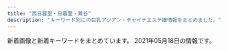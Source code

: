 ```yaml
---
title: "西日暮里・日暮里・鶯谷"
description: "キーワード別にの巨乳アジアン・チャイナエステ嬢情報をまとめました。"
---
```


新着画像と新着キーワードをまとめています。
2021年05月18日の情報です。

<DmmAffiliateIns />
<KeywordTable
  shops={
    [
    {
        "station": "JR\u9daf\u8c37\u99c5\u5317\u53e3",
        "keywords": {},
        "url": "http://lapis.tyo.cm/",
        "name": "\u30e9\u30d4\u30b9",
        "img_links": [
            "http://lapis.tyo.cm/images/pick_bj3.jpg",
            "http://lapis.tyo.cm/images/pick_bj1.jpg",
            "http://lapis.tyo.cm/photos/sites/75/2021/05/202105180741411.jpg",
            "http://lapis.tyo.cm/images/s_blog.jpg",
            "http://lapis.tyo.cm/images/nbj1.jpg",
            "http://lapis.tyo.cm/images/s_staff.jpg",
            "http://lapis.tyo.cm/photos/sites/75/2021/05/2021051302480691.jpg",
            "http://lapis.tyo.cm/images/top.png",
            "http://lapis.tyo.cm/images/s_pick.jpg",
            "http://lapis.tyo.cm/photos/sites/75/2021/05/2021051807414276.jpg",
            "http://lapis.tyo.cm/images/new.jpg",
            "http://lapis.tyo.cm/images/s_face.jpg",
            "http://lapis.tyo.cm/images/s_link.jpg",
            "http://lapis.tyo.cm/images/nbj3.jpg"
        ]
    },
    {
        "img_links": [
            "http://esthe-aroma.red/link/menlog.jpg",
            "http://esthe-aroma.red/images/cg10.jpg",
            "http://esthe-aroma.red/images/r3.jpg",
            "http://esthe-aroma.red/images/rec.png",
            "http://esthe-aroma.red/images/cg06.jpg",
            "http://esthe-aroma.red/images/cg04.jpg",
            "http://esthe-aroma.red/images/top.png",
            "http://esthe-aroma.red/images/cg07.jpg",
            "http://esthe-aroma.red/images/r2.jpg",
            "http://esthe-aroma.red/images/cg01.jpg",
            "http://esthe-aroma.red/images/cg02.jpg",
            "http://esthe-aroma.red/images/staff_s.png",
            "http://esthe-aroma.red/images/sruru.jpg",
            "http://esthe-aroma.red/images/news.png",
            "http://esthe-aroma.red/images/r1.jpg",
            "http://esthe-aroma.red/images/evetop.png",
            "http://esthe-aroma.red/images/precau.png",
            "http://esthe-aroma.red/images/cg08.jpg",
            "http://esthe-aroma.red/images/imm.jpg",
            "http://esthe-aroma.red/images/cg03.jpg",
            "http://esthe-aroma.red/images/r4.jpg",
            "http://esthe-aroma.red/images/kan.jpg"
        ],
        "url": "http://esthe-aroma.red/",
        "name": "\u548c\u5408 \u308f\u3054\u3046",
        "keywords": {
            "E": 1,
            "86": 8,
            "D": 7
        },
        "station": "JR\u65e5\u66ae\u91cc\u99c5\u6771\u53e3"
    },
    {
        "keywords": {
            "E": 1,
            "C": 1,
            "85": 1,
            "87": 2,
            "84": 2,
            "86": 8,
            "D": 11
        },
        "station": "JR\u897f\u65e5\u66ae\u91cc\u99c5",
        "name": "\u706f\u308a\u5c4b",
        "url": "http://chou.ies.bz/",
        "img_links": [
            "http://chou.ies.bz/photos/sites/85/2019/07/2019070509385227.jpg",
            "http://chou.ies.bz/images/s_staff.jpg",
            "http://chou.ies.bz/photos/sites/85/2020/12/2020121802483415.jpg",
            "http://chou.ies.bz/photos/sites/85/2020/12/2020120204265615.jpg",
            "http://chou.ies.bz/photos/sites/85/2020/10/2020100610383828.jpg",
            "http://chou.ies.bz/photos/sites/85/2019/07/2019070106340260.jpg",
            "http://chou.ies.bz/photos/sites/85/2019/07/2019070106333414.jpg",
            "http://chou.ies.bz/photos/sites/85/2021/04/2021042710033582.jpg",
            "http://chou.ies.bz/images/n1.jpg",
            "http://chou.ies.bz/photos/sites/85/2019/07/2019070106330942.jpg",
            "http://chou.ies.bz/images/s1.png",
            "http://chou.ies.bz/photos/sites/85/2019/12/2019120602315853.jpg",
            "http://chou.ies.bz/images/s_link.png",
            "http://chou.ies.bz/photos/sites/85/2019/07/2019070106320474.jpg",
            "http://chou.ies.bz/images/mobile.png",
            "http://chou.ies.bz/photos/sites/85/2019/06/2019062803491517.jpg",
            "http://chou.ies.bz/images/s_news.png",
            "http://chou.ies.bz/images/s3.png",
            "http://chou.ies.bz/images/n3.png",
            "http://chou.ies.bz/images/s_pick.png",
            "http://chou.ies.bz/photos/sites/85/2020/12/2020120204150858.jpg",
            "http://chou.ies.bz/images/top.png",
            "http://chou.ies.bz/photos/sites/85/2020/10/2020100610370157.jpg",
            "http://chou.ies.bz/photos/sites/85/2021/05/2021051201142065.jpg"
        ]
    },
    {
        "name": "\u306f\u305f\u3061",
        "url": "http://www.mac-riraku106.xyz/",
        "station": "JR\u65e5\u66ae\u91cc\u99c5\u5357\u53e3",
        "img_links": [
            "http://www.mac-riraku106.xyz/uploads/190723/25-1.jpg",
            "http://www.mac-riraku106.xyz/uploads/200608/1-20060Q02506204.jpg",
            "http://www.mac-riraku106.xyz/uploads/200818/1-200QQ5535E92.jpg",
            "http://www.mac-riraku106.xyz/uploads/190723/1-2.jpg",
            "http://www.mac-riraku106.xyz/uploads/200310/1-200310130925920.jpg",
            "http://www.mac-riraku106.xyz/uploads/190723/10-2.jpg",
            "http://www.mac-riraku106.xyz/uploads/190926/1-1Z926131R6102.jpg",
            "http://www.mac-riraku106.xyz/uploads/190826/1-1ZR6144611E0.jpg",
            "http://www.mac-riraku106.xyz/uploads/191219/1-19121912423J29.jpg",
            "http://www.mac-riraku106.xyz/uploads/200501/1-200501145002a7.jpg",
            "http://www.mac-riraku106.xyz/uploads/200608/1-20060Q0251EY.jpg",
            "http://www.mac-riraku106.xyz/uploads/190906/1-1ZZ6125225A4.jpg",
            "http://www.mac-riraku106.xyz/uploads/190723/23-2.jpg",
            "http://www.mac-riraku106.xyz/static/picture/michi02.png",
            "http://www.mac-riraku106.xyz/uploads/200801/1-200P1110631926.jpg",
            "http://www.mac-riraku106.xyz/uploads/190723/23-3.jpg",
            "http://www.mac-riraku106.xyz/uploads/190906/1-1ZZ612503C39.jpg",
            "http://www.mac-riraku106.xyz/uploads/190723/1-1.jpg",
            "http://www.mac-riraku106.xyz/static/picture/call.png",
            "http://www.mac-riraku106.xyz/uploads/200325/1-2003251H340B9.jpg",
            "http://www.mac-riraku106.xyz/uploads/200501/1-200501144951148.jpg",
            "http://www.mac-riraku106.xyz/uploads/200801/1-200P1110412514.jpg",
            "http://www.mac-riraku106.xyz/uploads/200501/1-200501125159161.jpg",
            "http://www.mac-riraku106.xyz/uploads/190723/34-1.jpg",
            "http://www.mac-riraku106.xyz/uploads/191128/1-19112Q3102OP.jpg",
            "http://www.mac-riraku106.xyz/uploads/200317/1-20031G4420c38.jpg",
            "http://www.mac-riraku106.xyz/uploads/190723/23-1.jpg",
            "http://www.mac-riraku106.xyz/uploads/191106/1-191106092S0357.jpg",
            "http://www.mac-riraku106.xyz/uploads/191128/1-19112Q3111UF.jpg",
            "http://www.mac-riraku106.xyz/uploads/200317/1-20031G44220J0.jpg",
            "http://www.mac-riraku106.xyz/uploads/200317/1-20031G44235R7.jpg",
            "http://www.mac-riraku106.xyz/static/picture/michi01.png",
            "http://www.mac-riraku106.xyz/uploads/191008/1-19100Q5453V63.jpg",
            "http://www.mac-riraku106.xyz/uploads/200501/1-200501125150516.jpg",
            "http://www.mac-riraku106.xyz/uploads/190926/1-1Z926131T2408.jpg",
            "http://www.mac-riraku106.xyz/uploads/200801/1-200P1110A4M2.jpg",
            "http://www.mac-riraku106.xyz/uploads/191128/1-19112Q31009521.jpg",
            "http://www.mac-riraku106.xyz/uploads/191106/1-191106092T0531.jpg",
            "http://www.mac-riraku106.xyz/uploads/190826/1-1ZR614462Qa.jpg",
            "http://www.mac-riraku106.xyz/uploads/190723/10-1.jpg",
            "http://www.mac-riraku106.xyz/static/picture/top-img01.png",
            "http://www.mac-riraku106.xyz/uploads/200310/1-200310130Z0421.jpg",
            "http://www.mac-riraku106.xyz/static/picture/tel.png",
            "http://www.mac-riraku106.xyz/uploads/191106/1-191106092J62Y.jpg",
            "http://www.mac-riraku106.xyz/uploads/191209/1-191209123459153.jpg",
            "http://www.mac-riraku106.xyz/static/picture/top-img03.png",
            "http://www.mac-riraku106.xyz/uploads/200818/1-200QQ554231G.jpg",
            "http://www.mac-riraku106.xyz/uploads/191219/1-191219124141563.jpg",
            "http://www.mac-riraku106.xyz/uploads/190723/21-1.jpg",
            "http://www.mac-riraku106.xyz/uploads/191008/1-19100Q5451M20.jpg",
            "http://www.mac-riraku106.xyz/uploads/200501/1-200501145011C2.jpg",
            "http://www.mac-riraku106.xyz/uploads/200325/1-2003251H312V4.jpg",
            "http://www.mac-riraku106.xyz/uploads/191209/1-191209122ZY50.jpg",
            "http://www.mac-riraku106.xyz/uploads/200501/1-200501125251121.jpg",
            "http://www.mac-riraku106.xyz/uploads/200501/1-200501125300127.jpg",
            "http://www.mac-riraku106.xyz/static/picture/1.jpg",
            "http://www.mac-riraku106.xyz/static/picture/top-img09.png",
            "http://www.mac-riraku106.xyz/uploads/200818/1-200QQ55415J4.jpg",
            "http://www.mac-riraku106.xyz/uploads/190723/33-1.jpg",
            "http://www.mac-riraku106.xyz/uploads/190723/30-1.jpg",
            "http://www.mac-riraku106.xyz/static/picture/top-img02.png",
            "http://www.mac-riraku106.xyz/uploads/191209/1-1912091229204E.jpg",
            "http://www.mac-riraku106.xyz/static/picture/2.jpg",
            "http://www.mac-riraku106.xyz/uploads/200310/1-20031013091I08.jpg"
        ],
        "keywords": {
            "E": 6,
            "F": 3,
            "94": 3,
            "86": 19,
            "C": 19,
            "85": 15,
            "D": 47
        }
    },
    {
        "name": "\u30bd\u30d5\u30a3\u30a2",
        "url": "https://www.sofia-est.com/",
        "keywords": {
            "G": 2,
            "\u30bb\u30af\u30b7\u30fc": 33,
            "E": 1
        },
        "img_links": [
            "https://www.sofia-est.com/img/material/mob_t4.jpg",
            "https://www.sofia-est.com/img/girl/main/s113_1.jpg",
            "https://www.sofia-est.com/img/girl/main/s108_1.jpg",
            "https://www.sofia-est.com/img/girl/thumb/s84_1.jpg",
            "https://www.sofia-est.com/img/material/photo1.jpg",
            "https://www.sofia-est.com/img/material/photo6.jpg",
            "https://www.sofia-est.com/img/girl/thumb/s97_2.jpg",
            "https://www.sofia-est.com/img/material/page5_subt1.png",
            "https://www.sofia-est.com/img/top/topslide20150918.jpg",
            "https://www.sofia-est.com/img/material/gm5_rollout.png",
            "https://www.sofia-est.com/img/girl/list/s57_list.jpg",
            "https://www.sofia-est.com/img/girl/thumb/s105_2.jpg",
            "https://www.sofia-est.com/img/girl/thumb/s92_1.jpg",
            "https://www.sofia-est.com/img/material/page6_subt2.png",
            "https://www.sofia-est.com/img/girl/main/s94_1.jpg",
            "https://www.sofia-est.com/img/material/top_kodawari.png",
            "https://www.sofia-est.com/img/material/page2_subt1.png",
            "https://www.sofia-est.com/img/girl/thumb/s113_2.jpg",
            "https://www.sofia-est.com/img/material/photo2.jpg",
            "https://www.sofia-est.com/img/girl/thumb/s81_1.jpg",
            "https://www.sofia-est.com/img/girl/pickup/pickup20190509222453.jpg",
            "https://www.sofia-est.com/img/material/page6_subt3.png",
            "https://www.sofia-est.com/img/girl/thumb/s55_3.jpg",
            "https://www.sofia-est.com/img/material/top_newface.png",
            "https://www.sofia-est.com/img/girl/thumb/s55_2.jpg",
            "https://www.sofia-est.com/img/material/movie20141210.jpg",
            "https://www.sofia-est.com/img/material/top_pickup.png",
            "https://www.sofia-est.com/img/material/page3_1_subt2.png",
            "https://www.sofia-est.com/img/material/page8_subt1.png",
            "https://www.sofia-est.com/img/girl/thumb/s99_1.jpg",
            "https://www.sofia-est.com/img/girl/main/s57_1.jpg",
            "https://www.sofia-est.com/img/girl/thumb/s89_1.jpg",
            "https://www.sofia-est.com/img/girl/mobilepickup/mobilepickup20200302124127.jpg",
            "https://www.sofia-est.com/img/material/top_infomation.png",
            "https://www.sofia-est.com/img/material/mob_youtube.png",
            "https://www.sofia-est.com/img/material/movie_left_yaji.png",
            "https://www.sofia-est.com/img/material/top_movie.png",
            "https://www.sofia-est.com/img/girl/thumb/s99_2.jpg",
            "https://www.sofia-est.com/img/girl/thumb/s108_2.jpg",
            "https://www.sofia-est.com/img/girl/thumb/s81_2.jpg",
            "https://www.sofia-est.com/img/material/gm6_rollout.png",
            "https://www.sofia-est.com/img/material/iph.png",
            "https://www.sofia-est.com/img/girl/thumb/s105_1.jpg",
            "https://www.sofia-est.com/img/girl/thumb/s81_5.jpg",
            "https://www.sofia-est.com/img/girl/main/s89_1.jpg",
            "https://www.sofia-est.com/img/material/doublecourse_rev1.png",
            "https://www.sofia-est.com/img/girl/thumb/s94_1.jpg",
            "https://www.sofia-est.com/img/material/gm3_rollout.png",
            "https://www.sofia-est.com/img/girl/main/s55_1.jpg",
            "https://www.sofia-est.com/img/girl/thumb/s57_1.jpg",
            "https://www.sofia-est.com/img/material/page8_subt2.png",
            "https://www.sofia-est.com/img/material/top_twitter.png",
            "https://www.sofia-est.com/img/girl/thumb/s105_3.jpg",
            "https://www.sofia-est.com/img/girl/thumb/s84_2.jpg",
            "https://www.sofia-est.com/img/material/phototxt.jpg",
            "https://www.sofia-est.com/img/girl/list/s111_list.jpg",
            "https://www.sofia-est.com/img/girl/list/s81_list.jpg",
            "https://www.sofia-est.com/img/girl/main/s97_1.jpg",
            "https://www.sofia-est.com/img/girl/list/s84_list.jpg",
            "https://www.sofia-est.com/img/material/gm4_rollout.png",
            "https://www.sofia-est.com/img/girl/thumb/s81_3.jpg",
            "https://www.sofia-est.com/img/girl/list/s99_list.jpg",
            "https://www.sofia-est.com/img/material/course_tanta1.png",
            "https://www.sofia-est.com/img/material/page4_subt1.png",
            "https://www.sofia-est.com/img/material/course_tanta2.png",
            "https://www.sofia-est.com/img/girl/list/s105_list.jpg",
            "https://www.sofia-est.com/img/girl/main/s56_1.jpg",
            "https://www.sofia-est.com/img/material/top_about.png",
            "https://www.sofia-est.com/img/girl/list/s92_list.jpg",
            "https://www.sofia-est.com/img/girl/list/s94_list.jpg",
            "https://www.sofia-est.com/img/girl/list/s113_list.jpg",
            "https://www.sofia-est.com/img/material/mobileqr.png",
            "https://www.sofia-est.com/img/top/topslide20141211.jpg",
            "https://www.sofia-est.com/img/material/mob_t3.jpg",
            "https://www.sofia-est.com/img/girl/pickup/pickup20191220093623.jpg",
            "https://www.sofia-est.com/img/girl/list/s55_list.jpg",
            "https://www.sofia-est.com/img/girl/thumb/s89_2.jpg",
            "https://www.sofia-est.com/img/girl/thumb/s56_1.jpg",
            "https://www.sofia-est.com/img/material/noimg_b.jpg",
            "https://www.sofia-est.com/img/material/photobig.jpg",
            "https://www.sofia-est.com/img/material/movie_right_yaji.png",
            "https://www.sofia-est.com/img/material/photo8.jpg",
            "https://www.sofia-est.com/img/girl/thumb/s108_3.jpg",
            "https://www.sofia-est.com/img/girl/thumb/s113_1.jpg",
            "https://www.sofia-est.com/img/girl/list/s89_list.jpg",
            "https://www.sofia-est.com/img/girl/main/s100_1.jpg",
            "https://www.sofia-est.com/img/girl/list/s56_list.jpg",
            "https://www.sofia-est.com/img/material/top_kodawariimg1.jpg",
            "https://www.sofia-est.com/img/girl/thumb/s94_2.jpg",
            "https://www.sofia-est.com/img/girl/main/s81_1.jpg",
            "https://www.sofia-est.com/img/material/page4_subt2.png",
            "https://www.sofia-est.com/img/girl/thumb/s56_2.jpg",
            "https://www.sofia-est.com/img/material/page7_subt1.png",
            "https://www.sofia-est.com/img/banner/koko_120x60.png",
            "https://www.sofia-est.com/img/top/topslide20141210.jpg",
            "https://www.sofia-est.com/img/material/sd_rt_btn.png",
            "https://www.sofia-est.com/img/material/gm2_rollout.png",
            "https://www.sofia-est.com/img/material/movieicon.png",
            "https://www.sofia-est.com/img/girl/thumb/s92_2.jpg",
            "https://www.sofia-est.com/img/material/coursepoint_rev2.png",
            "https://www.sofia-est.com/img/material/page3_1_subt1.png",
            "https://www.sofia-est.com/img/material/photo3.jpg",
            "https://www.sofia-est.com/img/girl/thumb/s55_1.jpg",
            "https://www.sofia-est.com/img/material/pagetop_rollout.png",
            "https://www.sofia-est.com/img/girl/main/s99_1.jpg",
            "https://www.sofia-est.com/img/girl/main/s105_1.jpg",
            "https://www.sofia-est.com/img/girl/list/s108_list.jpg",
            "https://www.sofia-est.com/img/material/photo7.jpg",
            "https://www.sofia-est.com/img/what/coupon202009.png",
            "https://www.sofia-est.com/img/material/mob_t1.jpg",
            "https://www.sofia-est.com/img/material/noimg_m.jpg",
            "https://www.sofia-est.com/img/girl/thumb/s105_4.jpg",
            "https://www.sofia-est.com/img/material/gm1_rollout.png",
            "https://www.sofia-est.com/img/girl/thumb/s108_1.jpg",
            "https://www.sofia-est.com/img/girl/thumb/s97_1.jpg",
            "https://www.sofia-est.com/img/girl/list/s97_list.jpg",
            "https://www.sofia-est.com/img/material/mob_t5.jpg",
            "https://www.sofia-est.com/img/material/courseoption_rev1.png",
            "https://www.sofia-est.com/img/material/yakusoku.png",
            "https://www.sofia-est.com/img/material/photo4.jpg",
            "https://www.sofia-est.com/img/material/page6_subt1.png",
            "https://www.sofia-est.com/img/material/hosi5.png",
            "https://www.sofia-est.com/img/girl/thumb/s81_4.jpg",
            "https://www.sofia-est.com/img/material/page5_subt2.png",
            "https://www.sofia-est.com/img/girl/main/s92_1.jpg",
            "https://www.sofia-est.com/img/material/page3_subt1.png",
            "https://www.sofia-est.com/img/material/photo5.jpg",
            "https://www.sofia-est.com/img/girl/pickup/pickup20200111122329.jpg",
            "https://www.sofia-est.com/img/girl/list/s100_list.jpg",
            "https://www.sofia-est.com/img/girl/pickup/pickup20191220093702.jpg",
            "https://www.sofia-est.com/img/girl/thumb/s100_2.jpg",
            "https://www.sofia-est.com/img/girl/main/s84_1.jpg",
            "https://www.sofia-est.com/img/material/top_camp.png",
            "https://www.sofia-est.com/img/girl/thumb/s105_5.jpg",
            "https://www.sofia-est.com/img/girl/thumb/s100_1.jpg",
            "https://www.sofia-est.com/img/material/top_news.png",
            "https://www.sofia-est.com/img/material/mob_t2.jpg"
        ],
        "station": "JR\u65e5\u66ae\u91cc\u99c5\u5357\u53e3"
    },
    {
        "img_links": [
            "http://www.en-nippori.net/image/therapist/06.jpg",
            "http://www.en-nippori.net/image/mainparts/images/navi01_03.jpg",
            "http://www.en-nippori.net/image/therapist/03.jpg",
            "http://www.en-nippori.net/image/mainparts/main.jpg",
            "http://www.en-nippori.net/image/mainparts/images/navi01_04.jpg",
            "http://www.en-nippori.net/image/mainparts/images/navi01_02.jpg",
            "http://www.en-nippori.net/image/mainparts/images/navi01_05.jpg",
            "http://www.en-nippori.net/image/therapist/02.jpg",
            "http://www.en-nippori.net/image/therapist/04.jpg",
            "http://www.en-nippori.net/image/index/top.jpg",
            "http://www.en-nippori.net/image/therapist/01.jpg",
            "http://www.en-nippori.net/image/mainparts/images/navi01_07.jpg",
            "http://www.en-nippori.net/image/mainparts/images/navi01_06.jpg"
        ],
        "name": "\u7e01",
        "keywords": {
            "C": 6
        },
        "station": "JR\u65e5\u66ae\u91cc\u99c5\u6771\u53e3",
        "url": "http://www.en-nippori.net/"
    },
    {
        "img_links": [
            "http://flowerscent.este.work/2/uploadimg/1599833697.jpg",
            "http://flowerscent.este.work/2/uploadimg/1600260826.jpg",
            "http://flowerscent.este.work/head_2_4691_1553674270815382.png",
            "http://flowerscent.este.work/head_1_4691_1553674270167089.png",
            "http://flowerscent.este.work/head_3_4691_1556258938113847.png"
        ],
        "keywords": {
            "C": 36,
            "87": 12,
            "E": 12,
            "86": 12,
            "83": 36,
            "D": 12
        },
        "station": "JR\u897f\u65e5\u66ae\u91cc\u99c5",
        "name": "\u3075\u308f\u3075\u308f",
        "url": "http://flowerscent.este.work/"
    },
    {
        "img_links": [
            "https://mominoki.tyo.ac/images/themes/pink/no2.png",
            "https://mominoki.tyo.ac/images/room2.jpg",
            "https://mominoki.tyo.ac/images/themes/pink/s_ranking.png",
            "https://mominoki.tyo.ac/images/room3.jpg",
            "https://mominoki.tyo.ac/images/themes/pink/line.png",
            "https://mominoki.tyo.ac/images/room1.jpg",
            "https://mominoki.tyo.ac/photos/sites/41/2021/03/202103150747058.jpg",
            "https://mominoki.tyo.ac/photos/sites/41/2020/09/2020092801595154.jpg",
            "https://mominoki.tyo.ac/photos/sites/41/2020/09/2020092804344656.jpg",
            "https://mominoki.tyo.ac/photos/sites/41/2020/09/2020092810535583.jpg",
            "https://mominoki.tyo.ac/photos/sites/41/2021/03/202103150746598.jpg",
            "https://mominoki.tyo.ac/images/room4.jpg",
            "https://mominoki.tyo.ac/images/themes/pink/r3.jpg",
            "https://mominoki.tyo.ac/images/themes/pink/s_pickup.png",
            "https://mominoki.tyo.ac/images/themes/pink/mobile.jpg",
            "https://mominoki.tyo.ac/images/themes/pink/no1.png",
            "https://mominoki.tyo.ac/images/themes/pink/s_staff.png",
            "https://mominoki.tyo.ac/photos/sites/41/2020/09/2020092804344859.jpg",
            "https://mominoki.tyo.ac/photos/sites/41/2020/09/2020092804344750.jpg",
            "https://mominoki.tyo.ac/photos/sites/41/2020/11/2020111401222038.jpg",
            "https://mominoki.tyo.ac/images/themes/pink/s_link.png",
            "https://mominoki.tyo.ac/images/themes/pink/s_newface.png",
            "https://mominoki.tyo.ac/images/themes/pink/s_news.png"
        ],
        "name": "\u3082\u307f\u306e\u6728",
        "station": "\u753a\u5c4b\u99c51\u756a\u51fa\u53e3",
        "url": "https://mominoki.tyo.ac/",
        "keywords": {
            "87": 8,
            "86": 4,
            "D": 24,
            "85": 12,
            "C": 15,
            "83": 4,
            "E": 4
        }
    },
    {
        "keywords": {},
        "station": "\u65e5\u66ae\u91cc\u99c5\u6771\u53e3",
        "img_links": [
            "http://www.relax-mirai.info/images/qr.jpg",
            "http://www.relax-mirai.info/gals/emi1.jpg",
            "http://www.relax-mirai.info/images/sayuri1.jpg",
            "http://www.relax-mirai.info/images/m02.jpg",
            "http://www.relax-mirai.info/gals/aki1.jpg",
            "http://www.relax-mirai.info/i/images/momo1.jpg",
            "http://www.relax-mirai.info/gals/kaka1.jpg",
            "http://www.relax-mirai.info/gals/risa1.jpg",
            "http://www.relax-mirai.info/images/m04.jpg",
            "http://www.relax-mirai.info/i/120/sayuri1.jpg",
            "http://www.relax-mirai.info/images/info01.jpg",
            "http://www.relax-mirai.info/images/momo1.jpg",
            "http://www.relax-mirai.info/images/info02.jpg",
            "http://www.relax-mirai.info/images/risa1.jpg",
            "http://www.relax-mirai.info/images/m03.jpg",
            "http://www.relax-mirai.info/i/images/sayuri1.jpg"
        ],
        "name": "\u672a\u6765",
        "url": "http://www.relax-mirai.info/"
    },
    {
        "url": "http://momo.tyo.cm/",
        "keywords": {
            "D": 20,
            "86": 15,
            "85": 5
        },
        "station": "JR\u65e5\u66ae\u91cc\u99c5\u5357\u53e3",
        "name": "\u6843",
        "img_links": [
            "http://momo.tyo.cm/images/tit_com.png",
            "http://momo.tyo.cm/images/tit01.png",
            "http://momo.tyo.cm/photos/sites/53/2021/02/2021021607405658.jpg",
            "http://momo.tyo.cm/images/pagetop.png",
            "http://momo.tyo.cm/images/tit03.png",
            "http://momo.tyo.cm/images/nav_link02.png",
            "http://momo.tyo.cm/images/border01.png",
            "http://momo.tyo.cm/images/news.png",
            "http://momo.tyo.cm/images/nav_link01.png",
            "http://momo.tyo.cm/images/top_slider01.jpg",
            "http://momo.tyo.cm/photos/sites/53/2021/02/2021021607405578.jpg",
            "http://momo.tyo.cm/images/tit_com04.png",
            "http://momo.tyo.cm/images/tit04.png",
            "http://momo.tyo.cm/images/nav_link06.png",
            "http://momo.tyo.cm/images/tit_staff.png",
            "http://momo.tyo.cm/photos/sites/53/2021/02/2021021607405730.jpg",
            "http://momo.tyo.cm/images/nav_link05.png",
            "http://momo.tyo.cm/images/tit_com01.png",
            "http://momo.tyo.cm/images/bg_pick.png",
            "http://momo.tyo.cm/images/tit02.png",
            "http://momo.tyo.cm/images/nav_link04.png",
            "http://momo.tyo.cm/photos/sites/53/2021/02/2021021607405882.jpg",
            "http://momo.tyo.cm/images/tit_com05.png",
            "http://momo.tyo.cm/images/top_slider02.jpg",
            "http://momo.tyo.cm/images/border02.png",
            "http://momo.tyo.cm/images/nav_link03.png",
            "http://momo.tyo.cm/images/tit_com02.png",
            "http://momo.tyo.cm/images/tit05.png",
            "http://momo.tyo.cm/images/tit_link01.png",
            "http://momo.tyo.cm/images/tit_com03.png"
        ]
    },
    {
        "station": "JR\u7530\u7aef\u99c5",
        "url": "http://minopom.xyz/",
        "keywords": {
            "\u4e73": 2
        },
        "img_links": [
            "http://minopom.xyz/uploads/allimg/210410/1-21041014413S64.jpg",
            "http://minopom.xyz/picture/room3.jpg",
            "http://minopom.xyz/uploads/allimg/210406/1-21040614313L45.jpg",
            "http://www.minopom.xyz/uploads/allimg/210410/1-21041014450GC.jpg",
            "http://minopom.xyz/uploads/allimg/210410/1-210410144U4934.jpg",
            "http://minopom.xyz/uploads/210430/1-2104301Q63S18.jpg",
            "http://minopom.xyz/picture/room1.jpg",
            "http://www.minopom.xyz/uploads/allimg/210410/1-2104101450455A.jpg",
            "http://minopom.xyz/uploads/210406/1-210406143111G0.jpg",
            "http://www.minopom.xyz/uploads/allimg/210406/1-21040614313L45.jpg",
            "http://minopom.xyz/uploads/210419/1-21041914162C16.jpg",
            "http://minopom.xyz/uploads/allimg/210410/1-210410145124148.jpg",
            "http://minopom.xyz/uploads/210406/1-2104061433121E.jpg",
            "http://minopom.xyz/uploads/allimg/210410/1-210410145204C9.jpg",
            "http://www.minopom.xyz/uploads/allimg/210410/1-210410144U4934.jpg",
            "http://minopom.xyz/picture/head.jpg",
            "http://www.minopom.xyz/uploads/allimg/210410/1-210410145204C9.jpg",
            "http://minopom.xyz/uploads/allimg/210410/1-210410144323118.jpg",
            "http://minopom.xyz/uploads/allimg/210410/1-2104101450455A.jpg",
            "http://www.minopom.xyz/uploads/allimg/210410/1-210410144PY50.jpg",
            "http://www.minopom.xyz/picture/head.jpg",
            "http://minopom.xyz/uploads/allimg/210410/1-21041014450GC.jpg",
            "http://minopom.xyz/picture/room2.jpg",
            "http://www.minopom.xyz/picture/img.site-builder.jpg",
            "http://minopom.xyz/uploads/210406/1-210406143244C2.jpg",
            "http://www.minopom.xyz/uploads/allimg/210410/1-210410145124148.jpg",
            "http://www.minopom.xyz/picture/totop_04.png",
            "http://www.minopom.xyz/uploads/allimg/210410/1-21041014500NX.jpg",
            "http://minopom.xyz/uploads/allimg/210410/1-21041014500NX.jpg",
            "http://minopom.xyz/picture/img.site-builder.jpg",
            "http://minopom.xyz/picture/totop_04.png",
            "http://minopom.xyz/uploads/allimg/210410/1-210410144PY50.jpg"
        ],
        "name": "\u30ed\u30fc\u30ba"
    },
    {
        "station": "JR\u897f\u65e5\u66ae\u91cc\u99c5",
        "keywords": {
            "88": 6,
            "87": 3,
            "C": 13,
            "86": 3
        },
        "name": "\u6e29\u99a8\u6e2f-\u304a\u3093\u304d\u3087\u3046\u3053\u3046-",
        "url": "http://onkyoukou.tyo.cm/",
        "img_links": [
            "http://onkyoukou.tyo.cm/images/n1.jpg",
            "http://onkyoukou.tyo.cm/images/face_bj3.jpg",
            "http://onkyoukou.tyo.cm/images/n3.jpg",
            "http://onkyoukou.tyo.cm/images/acc2.jpg",
            "http://onkyoukou.tyo.cm/images/acc3.jpg",
            "http://onkyoukou.tyo.cm/photos/sites/88/2020/03/2020030111163079.jpg",
            "http://onkyoukou.tyo.cm/images/s_pick.jpg",
            "http://onkyoukou.tyo.cm/images/nbj3.jpg",
            "http://onkyoukou.tyo.cm/images/s_mobile.jpg",
            "http://onkyoukou.tyo.cm/images/s_staff.jpg",
            "http://onkyoukou.tyo.cm/images/s_staff1.jpg",
            "http://onkyoukou.tyo.cm/images/face_bj.jpg",
            "http://onkyoukou.tyo.cm/photos/sites/88/2017/03/staff2.jpg",
            "http://onkyoukou.tyo.cm/images/acc1.jpg",
            "http://onkyoukou.tyo.cm/images/top.png",
            "http://onkyoukou.tyo.cm/images/s_news.jpg",
            "http://onkyoukou.tyo.cm/images/line.jpg",
            "http://onkyoukou.tyo.cm/images/s_face.jpg",
            "http://onkyoukou.tyo.cm/photos/sites/88/2017/03/staff1.jpg",
            "http://onkyoukou.tyo.cm/images/mobile.jpg",
            "http://onkyoukou.tyo.cm/images/nbj1.jpg",
            "http://onkyoukou.tyo.cm/images/s_link.jpg",
            "http://onkyoukou.tyo.cm/photos/sites/88/2017/03/staff4.jpg"
        ]
    },
    {
        "img_links": [
            "http://lillian.work/room/room-l3.jpg",
            "http://lillian.work/room/tl3.jpg",
            "http://lillian.work/button/staff.png",
            "http://lillian.work/staff/miki-l1.jpg",
            "http://lillian.work/room/tl1.jpg",
            "http://lillian.work/icon/facebook.png",
            "http://lillian.work/icon/line.png",
            "http://lillian.work/room/room-l2.jpg",
            "http://lillian.work/images/main-sp.jpg",
            "http://lillian.work/room/esthe3.jpg",
            "http://lillian.work/room/tl2.jpg",
            "http://lillian.work/images/header3.png",
            "http://lillian.work/staff/miki-s1.jpg",
            "http://lillian.work/room/room-l4.jpg",
            "http://lillian.work/icon/twitter.png",
            "http://lillian.work/images/main1.jpg",
            "http://lillian.work/images/footer-r.png",
            "http://lillian.work/room/esthe1.jpg",
            "http://lillian.work/images/flower.png",
            "http://lillian.work/staff/nana-s1.jpg",
            "http://lillian.work/staff/nana-l1.jpg",
            "http://lillian.work/button/home.png",
            "http://lillian.work/images/clear.png",
            "http://lillian.work/images/footer-l.png",
            "http://lillian.work/room/esthe2.jpg",
            "http://lillian.work/room/room-l1.jpg",
            "http://lillian.work/icon/google_plus.png"
        ],
        "station": "JR\u9daf\u8c37\u99c5\u5317\u53e3",
        "keywords": {},
        "url": "http://lillian.work/",
        "name": "Oasis\uff5e\u30aa\u30a2\u30b7\u30b9"
    },
    {
        "station": "JR\u65e5\u66ae\u91cc\u99c5\u6771\u53e3",
        "url": "http://es-minami.com/",
        "img_links": [
            "http://www.es-minami.com/images/nana1.jpg",
            "http://es-minami.com/images/yuki1.jpg",
            "http://es-minami.com/img/sayuri2.jpg",
            "http://www.es-minami.com/gals/sayuri2.jpg",
            "http://www.es-minami.com/images/staff-bar.png",
            "http://es-minami.com/img/riri1.jpg",
            "http://www.es-minami.com/images/news.png",
            "http://es-minami.com/images/rika1.jpg",
            "http://www.es-minami.com/gals/yuki1.jpg",
            "http://www.es-minami.com/gals/mika1.jpg",
            "http://es-minami.com/images/sayuri2.jpg",
            "http://es-minami.com/images/mobole.png",
            "http://es-minami.com/images/news.png",
            "http://www.es-minami.com/img/riri1.jpg",
            "http://es-minami.com/img/yuki1.jpg",
            "http://es-minami.com/gals/mika1.jpg",
            "http://es-minami.com/gals/sakura1.jpg",
            "http://www.es-minami.com/img/mika1.jpg",
            "http://www.es-minami.com/gals/nana1.jpg",
            "http://www.es-minami.com/gals/riri1.jpg",
            "http://www.es-minami.com/images/rika1.jpg",
            "http://es-minami.com/gals/sayuri2.jpg",
            "http://es-minami.com/images/sayuri1.jpg",
            "http://es-minami.com/images/pick_staff6.jpg",
            "http://es-minami.com/images/staff-bar.png",
            "http://es-minami.com/gals/nana1.jpg",
            "http://es-minami.com/img/mika1.jpg",
            "http://www.es-minami.com/images/sayuri2.jpg",
            "http://es-minami.com/gals/rika1.jpg",
            "http://www.es-minami.com/images/mika1.jpg",
            "http://es-minami.com/images/mika2.jpg",
            "http://www.es-minami.com/images/yuki1.jpg",
            "http://es-minami.com/images/nana1.jpg",
            "http://es-minami.com/gals/riri1.jpg",
            "http://www.es-minami.com/gals/sakura1.jpg",
            "http://www.es-minami.com/img/yuki1.jpg",
            "http://www.es-minami.com/images/pick_staff6.jpg",
            "http://www.es-minami.com/img/sayuri1.jpg",
            "http://es-minami.com/img/mika2.jpg",
            "http://www.es-minami.com/images/sayuri1.jpg",
            "http://es-minami.com/images/mika1.jpg",
            "http://es-minami.com/gals/yuki1.jpg",
            "http://www.es-minami.com/gals/mika2.jpg",
            "http://www.es-minami.com/images/riri1.jpg",
            "http://es-minami.com/gals/mika2.jpg",
            "http://es-minami.com/gals/sayuri1.jpg",
            "http://www.es-minami.com/img/sayuri2.jpg",
            "http://es-minami.com/img/sayuri1.jpg",
            "http://www.es-minami.com/gals/rika1.jpg",
            "http://www.es-minami.com/images/mobole.png",
            "http://www.es-minami.com/img/nana1.jpg",
            "http://www.es-minami.com/gals/sayuri1.jpg",
            "http://es-minami.com/img/nana1.jpg",
            "http://es-minami.com/images/riri1.jpg",
            "http://www.es-minami.com/images/mika2.jpg",
            "http://www.es-minami.com/img/mika2.jpg"
        ],
        "name": "\u307f\u306a\u307f",
        "keywords": {}
    },
    {
        "name": "\u5065\u7f8e\u5802",
        "url": "http://es-rlx.com/",
        "img_links": [
            "http://es-rlx.com/i/files/homeimg.jpg",
            "http://es-rlx.com/staff/rumi/01.jpg",
            "http://es-rlx.com/img/ft_tel.png",
            "http://es-rlx.com/img/ttl_rec.png",
            "http://es-rlx.com/staff/hana/01mb.jpg",
            "http://es-rlx.com/staff/sakura/01.jpg",
            "http://es-rlx.com/pic/top2.jpg",
            "http://es-rlx.com/staff/yuki/01.jpg",
            "http://es-rlx.com/img/youtube.jpg",
            "http://es-rlx.com/img/ttl_tnew.png",
            "http://es-rlx.com/staff/rumi/01mb.jpg",
            "http://es-rlx.com/img/access/kanban.png",
            "http://es-rlx.com/staff/sakura/01mb.jpg",
            "http://es-rlx.com/staff/mai/01.jpg",
            "http://es-rlx.com/staff/minami/01.jpg",
            "http://es-rlx.com/staff/minami/01mb.jpg",
            "http://es-rlx.com/img/access/road01.jpg",
            "http://es-rlx.com/pic/head.png",
            "http://es-rlx.com/img/ttl_staff.png",
            "http://es-rlx.com/img/ttl_mobile.png",
            "http://es-rlx.com/img/access/road04.jpg",
            "http://es-rlx.com/staff/hana/01.jpg",
            "http://es-rlx.com/img/access/road03.jpg",
            "http://es-rlx.com/pic/top1.jpg",
            "http://es-rlx.com/img/access/roaddm.png",
            "http://es-rlx.com/img/access/road02.jpg",
            "http://es-rlx.com/staff/mai/01mb.jpg",
            "http://es-rlx.com/pic/top3.jpg",
            "http://es-rlx.com/staff/yuki/01mb.jpg"
        ],
        "keywords": {
            "C": 21
        },
        "station": "JR\u9daf\u8c37\u99c5\u5317\u53e3"
    }
]
}
/>
<DmmAffiliateScript />
